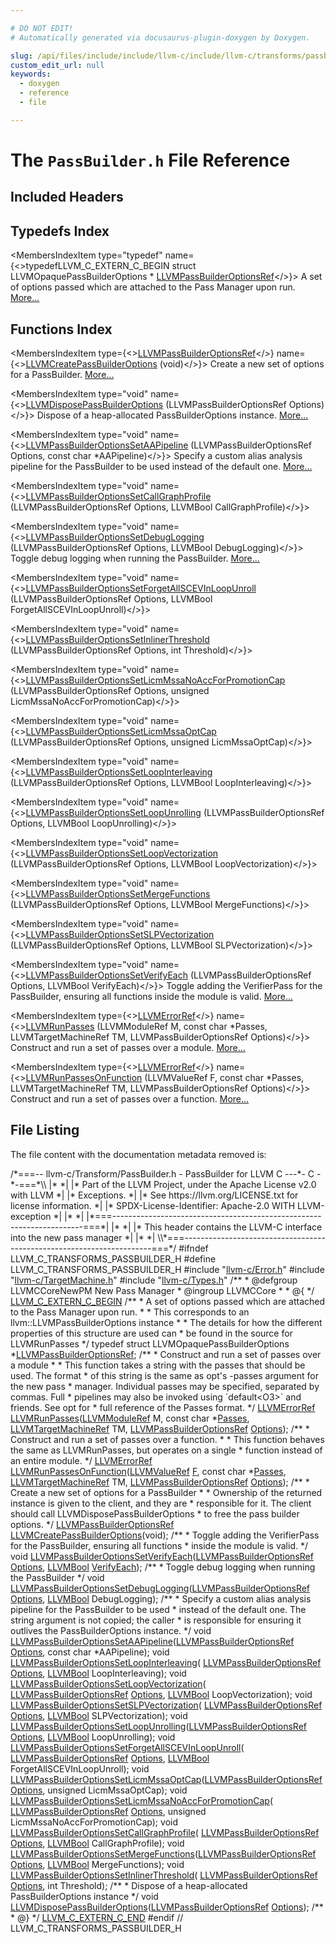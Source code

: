 ```yaml
---

# DO NOT EDIT!
# Automatically generated via docusaurus-plugin-doxygen by Doxygen.

slug: /api/files/include/include/llvm-c/include/llvm-c/transforms/passbuilder-h
custom_edit_url: null
keywords:
  - doxygen
  - reference
  - file

---
```





# The `PassBuilder.h` File Reference

<DoxygenPage pluginConfig={pluginConfig}>



## Included Headers

<IncludesList>
<IncludesListItem
  filePath="llvm-c/Error.h"
  permalink="/docs/api/files/include/include/llvm-c/error-h"
  isLocal="true" />
<IncludesListItem
  filePath="llvm-c/TargetMachine.h"
  permalink="/docs/api/files/include/include/llvm-c/targetmachine-h"
  isLocal="true" />
<IncludesListItem
  filePath="llvm-c/Types.h"
  permalink="/docs/api/files/include/include/llvm-c/types-h"
  isLocal="true" />
</IncludesList>

## Typedefs Index

<MembersIndex>

<MembersIndexItem
  type="typedef"
  name={<>typedefLLVM&#95;C&#95;EXTERN&#95;C&#95;BEGIN struct LLVMOpaquePassBuilderOptions &#42; <a href="/docs/api/groups/llvmccorenewpm/#gab96a23e2cec5c8e689f952c7c9daadb9">LLVMPassBuilderOptionsRef</a></>}>
A set of options passed which are attached to the Pass Manager upon run. <a href="/docs/api/groups/llvmccorenewpm/#gab96a23e2cec5c8e689f952c7c9daadb9">More...</a>
</MembersIndexItem>

</MembersIndex>

## Functions Index

<MembersIndex>

<MembersIndexItem
  type={<><a href="/docs/api/groups/llvmccorenewpm/#gab96a23e2cec5c8e689f952c7c9daadb9">LLVMPassBuilderOptionsRef</a></>}
  name={<><a href="/docs/api/groups/llvmccorenewpm/#ga0fe3fac04d1cb0d18d24b194794678ac">LLVMCreatePassBuilderOptions</a> (void)</>}>
Create a new set of options for a PassBuilder. <a href="/docs/api/groups/llvmccorenewpm/#ga0fe3fac04d1cb0d18d24b194794678ac">More...</a>
</MembersIndexItem>

<MembersIndexItem
  type="void"
  name={<><a href="/docs/api/groups/llvmccorenewpm/#ga2845b29f9e47f8fea2befeca45b07e79">LLVMDisposePassBuilderOptions</a> (LLVMPassBuilderOptionsRef Options)</>}>
Dispose of a heap-allocated PassBuilderOptions instance. <a href="/docs/api/groups/llvmccorenewpm/#ga2845b29f9e47f8fea2befeca45b07e79">More...</a>
</MembersIndexItem>

<MembersIndexItem
  type="void"
  name={<><a href="/docs/api/groups/llvmccorenewpm/#gab90315ff95335ee7bd709a1d57096083">LLVMPassBuilderOptionsSetAAPipeline</a> (LLVMPassBuilderOptionsRef Options, const char &#42;AAPipeline)</>}>
Specify a custom alias analysis pipeline for the PassBuilder to be used instead of the default one. <a href="/docs/api/groups/llvmccorenewpm/#gab90315ff95335ee7bd709a1d57096083">More...</a>
</MembersIndexItem>

<MembersIndexItem
  type="void"
  name={<><a href="/docs/api/groups/llvmccorenewpm/#ga5d2827f09e9253bff90efda50f8646ba">LLVMPassBuilderOptionsSetCallGraphProfile</a> (LLVMPassBuilderOptionsRef Options, LLVMBool CallGraphProfile)</>}>
</MembersIndexItem>

<MembersIndexItem
  type="void"
  name={<><a href="/docs/api/groups/llvmccorenewpm/#ga0e6798311686167ea8c6d52d2c68245b">LLVMPassBuilderOptionsSetDebugLogging</a> (LLVMPassBuilderOptionsRef Options, LLVMBool DebugLogging)</>}>
Toggle debug logging when running the PassBuilder. <a href="/docs/api/groups/llvmccorenewpm/#ga0e6798311686167ea8c6d52d2c68245b">More...</a>
</MembersIndexItem>

<MembersIndexItem
  type="void"
  name={<><a href="/docs/api/groups/llvmccorenewpm/#gacfd7457e6582843ca42e6011418be891">LLVMPassBuilderOptionsSetForgetAllSCEVInLoopUnroll</a> (LLVMPassBuilderOptionsRef Options, LLVMBool ForgetAllSCEVInLoopUnroll)</>}>
</MembersIndexItem>

<MembersIndexItem
  type="void"
  name={<><a href="/docs/api/groups/llvmccorenewpm/#ga48b51173f261a787eb243c86b5a012e4">LLVMPassBuilderOptionsSetInlinerThreshold</a> (LLVMPassBuilderOptionsRef Options, int Threshold)</>}>
</MembersIndexItem>

<MembersIndexItem
  type="void"
  name={<><a href="/docs/api/groups/llvmccorenewpm/#ga394cea3608ff09d97f3a164704ef78ce">LLVMPassBuilderOptionsSetLicmMssaNoAccForPromotionCap</a> (LLVMPassBuilderOptionsRef Options, unsigned LicmMssaNoAccForPromotionCap)</>}>
</MembersIndexItem>

<MembersIndexItem
  type="void"
  name={<><a href="/docs/api/groups/llvmccorenewpm/#ga27d8155739262738247c2e10be936e68">LLVMPassBuilderOptionsSetLicmMssaOptCap</a> (LLVMPassBuilderOptionsRef Options, unsigned LicmMssaOptCap)</>}>
</MembersIndexItem>

<MembersIndexItem
  type="void"
  name={<><a href="/docs/api/groups/llvmccorenewpm/#gade89b3aed22dd6f3616c0578828dfc07">LLVMPassBuilderOptionsSetLoopInterleaving</a> (LLVMPassBuilderOptionsRef Options, LLVMBool LoopInterleaving)</>}>
</MembersIndexItem>

<MembersIndexItem
  type="void"
  name={<><a href="/docs/api/groups/llvmccorenewpm/#ga7063db6cd5a828b75a830a75011c7313">LLVMPassBuilderOptionsSetLoopUnrolling</a> (LLVMPassBuilderOptionsRef Options, LLVMBool LoopUnrolling)</>}>
</MembersIndexItem>

<MembersIndexItem
  type="void"
  name={<><a href="/docs/api/groups/llvmccorenewpm/#ga5fd1b2ca28ad492f2cab4a189b56c222">LLVMPassBuilderOptionsSetLoopVectorization</a> (LLVMPassBuilderOptionsRef Options, LLVMBool LoopVectorization)</>}>
</MembersIndexItem>

<MembersIndexItem
  type="void"
  name={<><a href="/docs/api/groups/llvmccorenewpm/#ga0a26bfce0c16b662c57b619fef542bde">LLVMPassBuilderOptionsSetMergeFunctions</a> (LLVMPassBuilderOptionsRef Options, LLVMBool MergeFunctions)</>}>
</MembersIndexItem>

<MembersIndexItem
  type="void"
  name={<><a href="/docs/api/groups/llvmccorenewpm/#ga4a8f0bbc064a868e343595d6ffdfb0b1">LLVMPassBuilderOptionsSetSLPVectorization</a> (LLVMPassBuilderOptionsRef Options, LLVMBool SLPVectorization)</>}>
</MembersIndexItem>

<MembersIndexItem
  type="void"
  name={<><a href="/docs/api/groups/llvmccorenewpm/#ga1f4b0b26dccab6bd18dc0461a4655758">LLVMPassBuilderOptionsSetVerifyEach</a> (LLVMPassBuilderOptionsRef Options, LLVMBool VerifyEach)</>}>
Toggle adding the VerifierPass for the PassBuilder, ensuring all functions inside the module is valid. <a href="/docs/api/groups/llvmccorenewpm/#ga1f4b0b26dccab6bd18dc0461a4655758">More...</a>
</MembersIndexItem>

<MembersIndexItem
  type={<><a href="/docs/api/groups/llvmcerror/#gad81d81a316ef38888533a24b786a6605">LLVMErrorRef</a></>}
  name={<><a href="/docs/api/groups/llvmccorenewpm/#gae3e632706254c18142e979ad1aec63a9">LLVMRunPasses</a> (LLVMModuleRef M, const char &#42;Passes, LLVMTargetMachineRef TM, LLVMPassBuilderOptionsRef Options)</>}>
Construct and run a set of passes over a module. <a href="/docs/api/groups/llvmccorenewpm/#gae3e632706254c18142e979ad1aec63a9">More...</a>
</MembersIndexItem>

<MembersIndexItem
  type={<><a href="/docs/api/groups/llvmcerror/#gad81d81a316ef38888533a24b786a6605">LLVMErrorRef</a></>}
  name={<><a href="/docs/api/groups/llvmccorenewpm/#gaf31caae4259f8aaaac2d6cc296a3c952">LLVMRunPassesOnFunction</a> (LLVMValueRef F, const char &#42;Passes, LLVMTargetMachineRef TM, LLVMPassBuilderOptionsRef Options)</>}>
Construct and run a set of passes over a function. <a href="/docs/api/groups/llvmccorenewpm/#gaf31caae4259f8aaaac2d6cc296a3c952">More...</a>
</MembersIndexItem>

</MembersIndex>


## File Listing

The file content with the documentation metadata removed is:

<ProgramListing>

<Link id="l00001" /><CodeLine lineNumber="1"><span class="doxyHighlightComment">/&#42;===-- llvm-c/Transform/PassBuilder.h - PassBuilder for LLVM C ---&#42;- C -&#42;-===&#42;\\</span></CodeLine>
<Link id="l00002" /><CodeLine lineNumber="2"><span class="doxyHighlightComment">|&#42;                                                                            &#42;|</span></CodeLine>
<Link id="l00003" /><CodeLine lineNumber="3"><span class="doxyHighlightComment">|&#42; Part of the LLVM Project, under the Apache License v2.0 with LLVM          &#42;|</span></CodeLine>
<Link id="l00004" /><CodeLine lineNumber="4"><span class="doxyHighlightComment">|&#42; Exceptions.                                                                &#42;|</span></CodeLine>
<Link id="l00005" /><CodeLine lineNumber="5"><span class="doxyHighlightComment">|&#42; See https://llvm.org/LICENSE.txt for license information.                  &#42;|</span></CodeLine>
<Link id="l00006" /><CodeLine lineNumber="6"><span class="doxyHighlightComment">|&#42; SPDX-License-Identifier: Apache-2.0 WITH LLVM-exception                    &#42;|</span></CodeLine>
<Link id="l00007" /><CodeLine lineNumber="7"><span class="doxyHighlightComment">|&#42;                                                                            &#42;|</span></CodeLine>
<Link id="l00008" /><CodeLine lineNumber="8"><span class="doxyHighlightComment">|&#42;===----------------------------------------------------------------------===&#42;|</span></CodeLine>
<Link id="l00009" /><CodeLine lineNumber="9"><span class="doxyHighlightComment">|&#42;                                                                            &#42;|</span></CodeLine>
<Link id="l00010" /><CodeLine lineNumber="10"><span class="doxyHighlightComment">|&#42; This header contains the LLVM-C interface into the new pass manager        &#42;|</span></CodeLine>
<Link id="l00011" /><CodeLine lineNumber="11"><span class="doxyHighlightComment">|&#42;                                                                            &#42;|</span></CodeLine>
<Link id="l00012" /><CodeLine lineNumber="12"><span class="doxyHighlightComment">\\&#42;===----------------------------------------------------------------------===&#42;/</span></CodeLine>
<Link id="l00013" /><CodeLine lineNumber="13"></CodeLine>
<Link id="l00014" /><CodeLine lineNumber="14"><span class="doxyHighlightPreprocessor">#ifndef LLVM&#95;C&#95;TRANSFORMS&#95;PASSBUILDER&#95;H</span></CodeLine>
<Link id="l00015" /><CodeLine lineNumber="15"><span class="doxyHighlightPreprocessor">#define LLVM&#95;C&#95;TRANSFORMS&#95;PASSBUILDER&#95;H</span></CodeLine>
<Link id="l00016" /><CodeLine lineNumber="16"></CodeLine>
<Link id="l00017" /><CodeLine lineNumber="17"><span class="doxyHighlightPreprocessor">#include &quot;<a href="/docs/api/files/include/include/llvm-c/error-h">llvm-c/Error.h</a>&quot;</span></CodeLine>
<Link id="l00018" /><CodeLine lineNumber="18"><span class="doxyHighlightPreprocessor">#include &quot;<a href="/docs/api/files/include/include/llvm-c/targetmachine-h">llvm-c/TargetMachine.h</a>&quot;</span></CodeLine>
<Link id="l00019" /><CodeLine lineNumber="19"><span class="doxyHighlightPreprocessor">#include &quot;<a href="/docs/api/files/include/include/llvm-c/types-h">llvm-c/Types.h</a>&quot;</span></CodeLine>
<Link id="l00020" /><CodeLine lineNumber="20"></CodeLine>
<Link id="l00021" /><CodeLine lineNumber="21"><span class="doxyHighlightComment">/&#42;&#42;</span></CodeLine>
<Link id="l00022" /><CodeLine lineNumber="22"><span class="doxyHighlightComment"> &#42; @defgroup LLVMCCoreNewPM New Pass Manager</span></CodeLine>
<Link id="l00023" /><CodeLine lineNumber="23"><span class="doxyHighlightComment"> &#42; @ingroup LLVMCCore</span></CodeLine>
<Link id="l00024" /><CodeLine lineNumber="24"><span class="doxyHighlightComment"> &#42;</span></CodeLine>
<Link id="l00025" /><CodeLine lineNumber="25"><span class="doxyHighlightComment"> &#42; @&#123;</span></CodeLine>
<Link id="l00026" /><CodeLine lineNumber="26"><span class="doxyHighlightComment"> &#42;/</span></CodeLine>
<Link id="l00027" /><CodeLine lineNumber="27"></CodeLine>
<Link id="l00028" /><CodeLine lineNumber="28"><span class="doxyHighlight"><a href="/docs/api/files/include/include/llvm-c/externc-h/#a4789aaabaa5bf3b7a549171b47cc4d4a">LLVM&#95;C&#95;EXTERN&#95;C&#95;BEGIN</a></span></CodeLine>
<Link id="l00029" /><CodeLine lineNumber="29"></CodeLine>
<Link id="l00030" /><CodeLine lineNumber="30"><span class="doxyHighlightComment">/&#42;&#42;</span></CodeLine>
<Link id="l00031" /><CodeLine lineNumber="31"><span class="doxyHighlightComment"> &#42; A set of options passed which are attached to the Pass Manager upon run.</span></CodeLine>
<Link id="l00032" /><CodeLine lineNumber="32"><span class="doxyHighlightComment"> &#42;</span></CodeLine>
<Link id="l00033" /><CodeLine lineNumber="33"><span class="doxyHighlightComment"> &#42; This corresponds to an llvm::LLVMPassBuilderOptions instance</span></CodeLine>
<Link id="l00034" /><CodeLine lineNumber="34"><span class="doxyHighlightComment"> &#42;</span></CodeLine>
<Link id="l00035" /><CodeLine lineNumber="35"><span class="doxyHighlightComment"> &#42; The details for how the different properties of this structure are used can</span></CodeLine>
<Link id="l00036" /><CodeLine lineNumber="36"><span class="doxyHighlightComment"> &#42; be found in the source for LLVMRunPasses</span></CodeLine>
<Link id="l00037" /><CodeLine lineNumber="37"><span class="doxyHighlightComment"> &#42;/</span></CodeLine>
<Link id="l00038" /><CodeLine lineNumber="38" lineLink="/docs/api/groups/llvmccorenewpm/#gab96a23e2cec5c8e689f952c7c9daadb9"><span class="doxyHighlightKeyword">typedef</span><span class="doxyHighlight"> </span><span class="doxyHighlightKeyword">struct </span><span class="doxyHighlight">LLVMOpaquePassBuilderOptions &#42;<a href="/docs/api/groups/llvmccorenewpm/#gab96a23e2cec5c8e689f952c7c9daadb9">LLVMPassBuilderOptionsRef</a>;</span></CodeLine>
<Link id="l00039" /><CodeLine lineNumber="39"></CodeLine>
<Link id="l00040" /><CodeLine lineNumber="40"><span class="doxyHighlightComment">/&#42;&#42;</span></CodeLine>
<Link id="l00041" /><CodeLine lineNumber="41"><span class="doxyHighlightComment"> &#42; Construct and run a set of passes over a module</span></CodeLine>
<Link id="l00042" /><CodeLine lineNumber="42"><span class="doxyHighlightComment"> &#42;</span></CodeLine>
<Link id="l00043" /><CodeLine lineNumber="43"><span class="doxyHighlightComment"> &#42; This function takes a string with the passes that should be used. The format</span></CodeLine>
<Link id="l00044" /><CodeLine lineNumber="44"><span class="doxyHighlightComment"> &#42; of this string is the same as opt&#39;s -passes argument for the new pass</span></CodeLine>
<Link id="l00045" /><CodeLine lineNumber="45"><span class="doxyHighlightComment"> &#42; manager. Individual passes may be specified, separated by commas. Full</span></CodeLine>
<Link id="l00046" /><CodeLine lineNumber="46"><span class="doxyHighlightComment"> &#42; pipelines may also be invoked using &#96;default&lt;O3&gt;&#96; and friends. See opt for</span></CodeLine>
<Link id="l00047" /><CodeLine lineNumber="47"><span class="doxyHighlightComment"> &#42; full reference of the Passes format.</span></CodeLine>
<Link id="l00048" /><CodeLine lineNumber="48"><span class="doxyHighlightComment"> &#42;/</span></CodeLine>
<Link id="l00049" /><CodeLine lineNumber="49"><span class="doxyHighlight"><a href="/docs/api/groups/llvmcerror/#gad81d81a316ef38888533a24b786a6605">LLVMErrorRef</a> <a href="/docs/api/groups/llvmccorenewpm/#gae3e632706254c18142e979ad1aec63a9">LLVMRunPasses</a>(<a href="/docs/api/groups/llvmcsupporttypes/#gad1d1bb5f901c903a0cf09c5a053c9c56">LLVMModuleRef</a> M, </span><span class="doxyHighlightKeyword">const</span><span class="doxyHighlight"> </span><span class="doxyHighlightKeywordType">char</span><span class="doxyHighlight"> &#42;<a href="/docs/api/files/lib/lib/passes/passbuilderbindings-cpp/#a4a1f52f59d0b4cc188f43fbfdccf6c54">Passes</a>,</span></CodeLine>
<Link id="l00050" /><CodeLine lineNumber="50"><span class="doxyHighlight">                           <a href="/docs/api/groups/llvmctarget/#ga2fd34441d1fdf9466981c6c95caea314">LLVMTargetMachineRef</a> TM,</span></CodeLine>
<Link id="l00051" /><CodeLine lineNumber="51"><span class="doxyHighlight">                           <a href="/docs/api/groups/llvmccorenewpm/#gab96a23e2cec5c8e689f952c7c9daadb9">LLVMPassBuilderOptionsRef</a> <a href="/docs/api/files/lib/lib/debuginfo/lib/debuginfo/logicalview/lib/debuginfo/logicalview/core/lvoptions-cpp/#ab4088b7a11f3cbc38ac16a6e9c72494e">Options</a>);</span></CodeLine>
<Link id="l00052" /><CodeLine lineNumber="52"></CodeLine>
<Link id="l00053" /><CodeLine lineNumber="53"><span class="doxyHighlightComment">/&#42;&#42;</span></CodeLine>
<Link id="l00054" /><CodeLine lineNumber="54"><span class="doxyHighlightComment"> &#42; Construct and run a set of passes over a function.</span></CodeLine>
<Link id="l00055" /><CodeLine lineNumber="55"><span class="doxyHighlightComment"> &#42;</span></CodeLine>
<Link id="l00056" /><CodeLine lineNumber="56"><span class="doxyHighlightComment"> &#42; This function behaves the same as LLVMRunPasses, but operates on a single</span></CodeLine>
<Link id="l00057" /><CodeLine lineNumber="57"><span class="doxyHighlightComment"> &#42; function instead of an entire module.</span></CodeLine>
<Link id="l00058" /><CodeLine lineNumber="58"><span class="doxyHighlightComment"> &#42;/</span></CodeLine>
<Link id="l00059" /><CodeLine lineNumber="59"><span class="doxyHighlight"><a href="/docs/api/groups/llvmcerror/#gad81d81a316ef38888533a24b786a6605">LLVMErrorRef</a> <a href="/docs/api/groups/llvmccorenewpm/#gaf31caae4259f8aaaac2d6cc296a3c952">LLVMRunPassesOnFunction</a>(<a href="/docs/api/groups/llvmcsupporttypes/#ga113ce952344691b8304a43a314f8be17">LLVMValueRef</a> <a href="/docs/api/files/lib/lib/support/md5-cpp/#a96d73bbd7af15cb1fc38c3f4a3bd82e9">F</a>, </span><span class="doxyHighlightKeyword">const</span><span class="doxyHighlight"> </span><span class="doxyHighlightKeywordType">char</span><span class="doxyHighlight"> &#42;<a href="/docs/api/files/lib/lib/passes/passbuilderbindings-cpp/#a4a1f52f59d0b4cc188f43fbfdccf6c54">Passes</a>,</span></CodeLine>
<Link id="l00060" /><CodeLine lineNumber="60"><span class="doxyHighlight">                                     <a href="/docs/api/groups/llvmctarget/#ga2fd34441d1fdf9466981c6c95caea314">LLVMTargetMachineRef</a> TM,</span></CodeLine>
<Link id="l00061" /><CodeLine lineNumber="61"><span class="doxyHighlight">                                     <a href="/docs/api/groups/llvmccorenewpm/#gab96a23e2cec5c8e689f952c7c9daadb9">LLVMPassBuilderOptionsRef</a> <a href="/docs/api/files/lib/lib/debuginfo/lib/debuginfo/logicalview/lib/debuginfo/logicalview/core/lvoptions-cpp/#ab4088b7a11f3cbc38ac16a6e9c72494e">Options</a>);</span></CodeLine>
<Link id="l00062" /><CodeLine lineNumber="62"></CodeLine>
<Link id="l00063" /><CodeLine lineNumber="63"><span class="doxyHighlightComment">/&#42;&#42;</span></CodeLine>
<Link id="l00064" /><CodeLine lineNumber="64"><span class="doxyHighlightComment"> &#42; Create a new set of options for a PassBuilder</span></CodeLine>
<Link id="l00065" /><CodeLine lineNumber="65"><span class="doxyHighlightComment"> &#42;</span></CodeLine>
<Link id="l00066" /><CodeLine lineNumber="66"><span class="doxyHighlightComment"> &#42; Ownership of the returned instance is given to the client, and they are</span></CodeLine>
<Link id="l00067" /><CodeLine lineNumber="67"><span class="doxyHighlightComment"> &#42; responsible for it. The client should call LLVMDisposePassBuilderOptions</span></CodeLine>
<Link id="l00068" /><CodeLine lineNumber="68"><span class="doxyHighlightComment"> &#42; to free the pass builder options.</span></CodeLine>
<Link id="l00069" /><CodeLine lineNumber="69"><span class="doxyHighlightComment"> &#42;/</span></CodeLine>
<Link id="l00070" /><CodeLine lineNumber="70"><span class="doxyHighlight"><a href="/docs/api/groups/llvmccorenewpm/#gab96a23e2cec5c8e689f952c7c9daadb9">LLVMPassBuilderOptionsRef</a> <a href="/docs/api/groups/llvmccorenewpm/#ga0fe3fac04d1cb0d18d24b194794678ac">LLVMCreatePassBuilderOptions</a>(</span><span class="doxyHighlightKeywordType">void</span><span class="doxyHighlight">);</span></CodeLine>
<Link id="l00071" /><CodeLine lineNumber="71"></CodeLine>
<Link id="l00072" /><CodeLine lineNumber="72"><span class="doxyHighlightComment">/&#42;&#42;</span></CodeLine>
<Link id="l00073" /><CodeLine lineNumber="73"><span class="doxyHighlightComment"> &#42; Toggle adding the VerifierPass for the PassBuilder, ensuring all functions</span></CodeLine>
<Link id="l00074" /><CodeLine lineNumber="74"><span class="doxyHighlightComment"> &#42; inside the module is valid.</span></CodeLine>
<Link id="l00075" /><CodeLine lineNumber="75"><span class="doxyHighlightComment"> &#42;/</span></CodeLine>
<Link id="l00076" /><CodeLine lineNumber="76"><span class="doxyHighlightKeywordType">void</span><span class="doxyHighlight"> <a href="/docs/api/groups/llvmccorenewpm/#ga1f4b0b26dccab6bd18dc0461a4655758">LLVMPassBuilderOptionsSetVerifyEach</a>(<a href="/docs/api/groups/llvmccorenewpm/#gab96a23e2cec5c8e689f952c7c9daadb9">LLVMPassBuilderOptionsRef</a> <a href="/docs/api/files/lib/lib/debuginfo/lib/debuginfo/logicalview/lib/debuginfo/logicalview/core/lvoptions-cpp/#ab4088b7a11f3cbc38ac16a6e9c72494e">Options</a>,</span></CodeLine>
<Link id="l00077" /><CodeLine lineNumber="77"><span class="doxyHighlight">                                         <a href="/docs/api/groups/llvmcsupporttypes/#ga209de0bceb13179a973c6a45211617bd">LLVMBool</a> <a href="/docs/api/files/lib/lib/passes/passbuilderbindings-cpp/#acf9a76b441b49648ba97e4a40c3ad5f6">VerifyEach</a>);</span></CodeLine>
<Link id="l00078" /><CodeLine lineNumber="78"></CodeLine>
<Link id="l00079" /><CodeLine lineNumber="79"><span class="doxyHighlightComment">/&#42;&#42;</span></CodeLine>
<Link id="l00080" /><CodeLine lineNumber="80"><span class="doxyHighlightComment"> &#42; Toggle debug logging when running the PassBuilder</span></CodeLine>
<Link id="l00081" /><CodeLine lineNumber="81"><span class="doxyHighlightComment"> &#42;/</span></CodeLine>
<Link id="l00082" /><CodeLine lineNumber="82"><span class="doxyHighlightKeywordType">void</span><span class="doxyHighlight"> <a href="/docs/api/groups/llvmccorenewpm/#ga0e6798311686167ea8c6d52d2c68245b">LLVMPassBuilderOptionsSetDebugLogging</a>(<a href="/docs/api/groups/llvmccorenewpm/#gab96a23e2cec5c8e689f952c7c9daadb9">LLVMPassBuilderOptionsRef</a> <a href="/docs/api/files/lib/lib/debuginfo/lib/debuginfo/logicalview/lib/debuginfo/logicalview/core/lvoptions-cpp/#ab4088b7a11f3cbc38ac16a6e9c72494e">Options</a>,</span></CodeLine>
<Link id="l00083" /><CodeLine lineNumber="83"><span class="doxyHighlight">                                           <a href="/docs/api/groups/llvmcsupporttypes/#ga209de0bceb13179a973c6a45211617bd">LLVMBool</a> DebugLogging);</span></CodeLine>
<Link id="l00084" /><CodeLine lineNumber="84"></CodeLine>
<Link id="l00085" /><CodeLine lineNumber="85"><span class="doxyHighlightComment">/&#42;&#42;</span></CodeLine>
<Link id="l00086" /><CodeLine lineNumber="86"><span class="doxyHighlightComment"> &#42; Specify a custom alias analysis pipeline for the PassBuilder to be used</span></CodeLine>
<Link id="l00087" /><CodeLine lineNumber="87"><span class="doxyHighlightComment"> &#42; instead of the default one. The string argument is not copied; the caller</span></CodeLine>
<Link id="l00088" /><CodeLine lineNumber="88"><span class="doxyHighlightComment"> &#42; is responsible for ensuring it outlives the PassBuilderOptions instance.</span></CodeLine>
<Link id="l00089" /><CodeLine lineNumber="89"><span class="doxyHighlightComment"> &#42;/</span></CodeLine>
<Link id="l00090" /><CodeLine lineNumber="90"><span class="doxyHighlightKeywordType">void</span><span class="doxyHighlight"> <a href="/docs/api/groups/llvmccorenewpm/#gab90315ff95335ee7bd709a1d57096083">LLVMPassBuilderOptionsSetAAPipeline</a>(<a href="/docs/api/groups/llvmccorenewpm/#gab96a23e2cec5c8e689f952c7c9daadb9">LLVMPassBuilderOptionsRef</a> <a href="/docs/api/files/lib/lib/debuginfo/lib/debuginfo/logicalview/lib/debuginfo/logicalview/core/lvoptions-cpp/#ab4088b7a11f3cbc38ac16a6e9c72494e">Options</a>,</span></CodeLine>
<Link id="l00091" /><CodeLine lineNumber="91"><span class="doxyHighlight">                                         </span><span class="doxyHighlightKeyword">const</span><span class="doxyHighlight"> </span><span class="doxyHighlightKeywordType">char</span><span class="doxyHighlight"> &#42;AAPipeline);</span></CodeLine>
<Link id="l00092" /><CodeLine lineNumber="92"></CodeLine>
<Link id="l00093" /><CodeLine lineNumber="93"><span class="doxyHighlightKeywordType">void</span><span class="doxyHighlight"> <a href="/docs/api/groups/llvmccorenewpm/#gade89b3aed22dd6f3616c0578828dfc07">LLVMPassBuilderOptionsSetLoopInterleaving</a>(</span></CodeLine>
<Link id="l00094" /><CodeLine lineNumber="94"><span class="doxyHighlight">    <a href="/docs/api/groups/llvmccorenewpm/#gab96a23e2cec5c8e689f952c7c9daadb9">LLVMPassBuilderOptionsRef</a> <a href="/docs/api/files/lib/lib/debuginfo/lib/debuginfo/logicalview/lib/debuginfo/logicalview/core/lvoptions-cpp/#ab4088b7a11f3cbc38ac16a6e9c72494e">Options</a>, <a href="/docs/api/groups/llvmcsupporttypes/#ga209de0bceb13179a973c6a45211617bd">LLVMBool</a> LoopInterleaving);</span></CodeLine>
<Link id="l00095" /><CodeLine lineNumber="95"></CodeLine>
<Link id="l00096" /><CodeLine lineNumber="96"><span class="doxyHighlightKeywordType">void</span><span class="doxyHighlight"> <a href="/docs/api/groups/llvmccorenewpm/#ga5fd1b2ca28ad492f2cab4a189b56c222">LLVMPassBuilderOptionsSetLoopVectorization</a>(</span></CodeLine>
<Link id="l00097" /><CodeLine lineNumber="97"><span class="doxyHighlight">    <a href="/docs/api/groups/llvmccorenewpm/#gab96a23e2cec5c8e689f952c7c9daadb9">LLVMPassBuilderOptionsRef</a> <a href="/docs/api/files/lib/lib/debuginfo/lib/debuginfo/logicalview/lib/debuginfo/logicalview/core/lvoptions-cpp/#ab4088b7a11f3cbc38ac16a6e9c72494e">Options</a>, <a href="/docs/api/groups/llvmcsupporttypes/#ga209de0bceb13179a973c6a45211617bd">LLVMBool</a> LoopVectorization);</span></CodeLine>
<Link id="l00098" /><CodeLine lineNumber="98"></CodeLine>
<Link id="l00099" /><CodeLine lineNumber="99"><span class="doxyHighlightKeywordType">void</span><span class="doxyHighlight"> <a href="/docs/api/groups/llvmccorenewpm/#ga4a8f0bbc064a868e343595d6ffdfb0b1">LLVMPassBuilderOptionsSetSLPVectorization</a>(</span></CodeLine>
<Link id="l00100" /><CodeLine lineNumber="100"><span class="doxyHighlight">    <a href="/docs/api/groups/llvmccorenewpm/#gab96a23e2cec5c8e689f952c7c9daadb9">LLVMPassBuilderOptionsRef</a> <a href="/docs/api/files/lib/lib/debuginfo/lib/debuginfo/logicalview/lib/debuginfo/logicalview/core/lvoptions-cpp/#ab4088b7a11f3cbc38ac16a6e9c72494e">Options</a>, <a href="/docs/api/groups/llvmcsupporttypes/#ga209de0bceb13179a973c6a45211617bd">LLVMBool</a> SLPVectorization);</span></CodeLine>
<Link id="l00101" /><CodeLine lineNumber="101"></CodeLine>
<Link id="l00102" /><CodeLine lineNumber="102"><span class="doxyHighlightKeywordType">void</span><span class="doxyHighlight"> <a href="/docs/api/groups/llvmccorenewpm/#ga7063db6cd5a828b75a830a75011c7313">LLVMPassBuilderOptionsSetLoopUnrolling</a>(<a href="/docs/api/groups/llvmccorenewpm/#gab96a23e2cec5c8e689f952c7c9daadb9">LLVMPassBuilderOptionsRef</a> <a href="/docs/api/files/lib/lib/debuginfo/lib/debuginfo/logicalview/lib/debuginfo/logicalview/core/lvoptions-cpp/#ab4088b7a11f3cbc38ac16a6e9c72494e">Options</a>,</span></CodeLine>
<Link id="l00103" /><CodeLine lineNumber="103"><span class="doxyHighlight">                                            <a href="/docs/api/groups/llvmcsupporttypes/#ga209de0bceb13179a973c6a45211617bd">LLVMBool</a> LoopUnrolling);</span></CodeLine>
<Link id="l00104" /><CodeLine lineNumber="104"></CodeLine>
<Link id="l00105" /><CodeLine lineNumber="105"><span class="doxyHighlightKeywordType">void</span><span class="doxyHighlight"> <a href="/docs/api/groups/llvmccorenewpm/#gacfd7457e6582843ca42e6011418be891">LLVMPassBuilderOptionsSetForgetAllSCEVInLoopUnroll</a>(</span></CodeLine>
<Link id="l00106" /><CodeLine lineNumber="106"><span class="doxyHighlight">    <a href="/docs/api/groups/llvmccorenewpm/#gab96a23e2cec5c8e689f952c7c9daadb9">LLVMPassBuilderOptionsRef</a> <a href="/docs/api/files/lib/lib/debuginfo/lib/debuginfo/logicalview/lib/debuginfo/logicalview/core/lvoptions-cpp/#ab4088b7a11f3cbc38ac16a6e9c72494e">Options</a>, <a href="/docs/api/groups/llvmcsupporttypes/#ga209de0bceb13179a973c6a45211617bd">LLVMBool</a> ForgetAllSCEVInLoopUnroll);</span></CodeLine>
<Link id="l00107" /><CodeLine lineNumber="107"></CodeLine>
<Link id="l00108" /><CodeLine lineNumber="108"><span class="doxyHighlightKeywordType">void</span><span class="doxyHighlight"> <a href="/docs/api/groups/llvmccorenewpm/#ga27d8155739262738247c2e10be936e68">LLVMPassBuilderOptionsSetLicmMssaOptCap</a>(<a href="/docs/api/groups/llvmccorenewpm/#gab96a23e2cec5c8e689f952c7c9daadb9">LLVMPassBuilderOptionsRef</a> <a href="/docs/api/files/lib/lib/debuginfo/lib/debuginfo/logicalview/lib/debuginfo/logicalview/core/lvoptions-cpp/#ab4088b7a11f3cbc38ac16a6e9c72494e">Options</a>,</span></CodeLine>
<Link id="l00109" /><CodeLine lineNumber="109"><span class="doxyHighlight">                                             </span><span class="doxyHighlightKeywordType">unsigned</span><span class="doxyHighlight"> LicmMssaOptCap);</span></CodeLine>
<Link id="l00110" /><CodeLine lineNumber="110"></CodeLine>
<Link id="l00111" /><CodeLine lineNumber="111"><span class="doxyHighlightKeywordType">void</span><span class="doxyHighlight"> <a href="/docs/api/groups/llvmccorenewpm/#ga394cea3608ff09d97f3a164704ef78ce">LLVMPassBuilderOptionsSetLicmMssaNoAccForPromotionCap</a>(</span></CodeLine>
<Link id="l00112" /><CodeLine lineNumber="112"><span class="doxyHighlight">    <a href="/docs/api/groups/llvmccorenewpm/#gab96a23e2cec5c8e689f952c7c9daadb9">LLVMPassBuilderOptionsRef</a> <a href="/docs/api/files/lib/lib/debuginfo/lib/debuginfo/logicalview/lib/debuginfo/logicalview/core/lvoptions-cpp/#ab4088b7a11f3cbc38ac16a6e9c72494e">Options</a>, </span><span class="doxyHighlightKeywordType">unsigned</span><span class="doxyHighlight"> LicmMssaNoAccForPromotionCap);</span></CodeLine>
<Link id="l00113" /><CodeLine lineNumber="113"></CodeLine>
<Link id="l00114" /><CodeLine lineNumber="114"><span class="doxyHighlightKeywordType">void</span><span class="doxyHighlight"> <a href="/docs/api/groups/llvmccorenewpm/#ga5d2827f09e9253bff90efda50f8646ba">LLVMPassBuilderOptionsSetCallGraphProfile</a>(</span></CodeLine>
<Link id="l00115" /><CodeLine lineNumber="115"><span class="doxyHighlight">    <a href="/docs/api/groups/llvmccorenewpm/#gab96a23e2cec5c8e689f952c7c9daadb9">LLVMPassBuilderOptionsRef</a> <a href="/docs/api/files/lib/lib/debuginfo/lib/debuginfo/logicalview/lib/debuginfo/logicalview/core/lvoptions-cpp/#ab4088b7a11f3cbc38ac16a6e9c72494e">Options</a>, <a href="/docs/api/groups/llvmcsupporttypes/#ga209de0bceb13179a973c6a45211617bd">LLVMBool</a> CallGraphProfile);</span></CodeLine>
<Link id="l00116" /><CodeLine lineNumber="116"></CodeLine>
<Link id="l00117" /><CodeLine lineNumber="117"><span class="doxyHighlightKeywordType">void</span><span class="doxyHighlight"> <a href="/docs/api/groups/llvmccorenewpm/#ga0a26bfce0c16b662c57b619fef542bde">LLVMPassBuilderOptionsSetMergeFunctions</a>(<a href="/docs/api/groups/llvmccorenewpm/#gab96a23e2cec5c8e689f952c7c9daadb9">LLVMPassBuilderOptionsRef</a> <a href="/docs/api/files/lib/lib/debuginfo/lib/debuginfo/logicalview/lib/debuginfo/logicalview/core/lvoptions-cpp/#ab4088b7a11f3cbc38ac16a6e9c72494e">Options</a>,</span></CodeLine>
<Link id="l00118" /><CodeLine lineNumber="118"><span class="doxyHighlight">                                             <a href="/docs/api/groups/llvmcsupporttypes/#ga209de0bceb13179a973c6a45211617bd">LLVMBool</a> MergeFunctions);</span></CodeLine>
<Link id="l00119" /><CodeLine lineNumber="119"></CodeLine>
<Link id="l00120" /><CodeLine lineNumber="120"><span class="doxyHighlightKeywordType">void</span><span class="doxyHighlight"> <a href="/docs/api/groups/llvmccorenewpm/#ga48b51173f261a787eb243c86b5a012e4">LLVMPassBuilderOptionsSetInlinerThreshold</a>(</span></CodeLine>
<Link id="l00121" /><CodeLine lineNumber="121"><span class="doxyHighlight">    <a href="/docs/api/groups/llvmccorenewpm/#gab96a23e2cec5c8e689f952c7c9daadb9">LLVMPassBuilderOptionsRef</a> <a href="/docs/api/files/lib/lib/debuginfo/lib/debuginfo/logicalview/lib/debuginfo/logicalview/core/lvoptions-cpp/#ab4088b7a11f3cbc38ac16a6e9c72494e">Options</a>, </span><span class="doxyHighlightKeywordType">int</span><span class="doxyHighlight"> Threshold);</span></CodeLine>
<Link id="l00122" /><CodeLine lineNumber="122"></CodeLine>
<Link id="l00123" /><CodeLine lineNumber="123"><span class="doxyHighlightComment">/&#42;&#42;</span></CodeLine>
<Link id="l00124" /><CodeLine lineNumber="124"><span class="doxyHighlightComment"> &#42; Dispose of a heap-allocated PassBuilderOptions instance</span></CodeLine>
<Link id="l00125" /><CodeLine lineNumber="125"><span class="doxyHighlightComment"> &#42;/</span></CodeLine>
<Link id="l00126" /><CodeLine lineNumber="126"><span class="doxyHighlightKeywordType">void</span><span class="doxyHighlight"> <a href="/docs/api/groups/llvmccorenewpm/#ga2845b29f9e47f8fea2befeca45b07e79">LLVMDisposePassBuilderOptions</a>(<a href="/docs/api/groups/llvmccorenewpm/#gab96a23e2cec5c8e689f952c7c9daadb9">LLVMPassBuilderOptionsRef</a> <a href="/docs/api/files/lib/lib/debuginfo/lib/debuginfo/logicalview/lib/debuginfo/logicalview/core/lvoptions-cpp/#ab4088b7a11f3cbc38ac16a6e9c72494e">Options</a>);</span></CodeLine>
<Link id="l00127" /><CodeLine lineNumber="127"></CodeLine>
<Link id="l00128" /><CodeLine lineNumber="128"><span class="doxyHighlightComment">/&#42;&#42;</span></CodeLine>
<Link id="l00129" /><CodeLine lineNumber="129"><span class="doxyHighlightComment"> &#42; @&#125;</span></CodeLine>
<Link id="l00130" /><CodeLine lineNumber="130"><span class="doxyHighlightComment"> &#42;/</span></CodeLine>
<Link id="l00131" /><CodeLine lineNumber="131"></CodeLine>
<Link id="l00132" /><CodeLine lineNumber="132"><span class="doxyHighlight"><a href="/docs/api/files/include/include/llvm-c/externc-h/#ae016a3733553fe3990c8dfcec10d9d3a">LLVM&#95;C&#95;EXTERN&#95;C&#95;END</a></span></CodeLine>
<Link id="l00133" /><CodeLine lineNumber="133"></CodeLine>
<Link id="l00134" /><CodeLine lineNumber="134"><span class="doxyHighlightPreprocessor">#endif </span><span class="doxyHighlightComment">// LLVM&#95;C&#95;TRANSFORMS&#95;PASSBUILDER&#95;H</span></CodeLine>

</ProgramListing>


</DoxygenPage>
